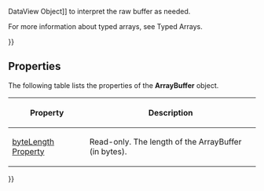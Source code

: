 {{Page_Title}}
{{Flags}}
{{Summary_Section|Represents a raw buffer of binary data, which is used to store data for the different typed arrays. ArrayBuffers cannot be read from or written to directly, but can be passed to a typed array or [[javascript/DataView{{!}}DataView Object]] to interpret the raw buffer as needed.

For more information about typed arrays, see Typed Arrays.

}}
{{JS_Syntax|Formats={{JS_Syntax_Format
|Format= arrayBuffer = new ArrayBuffer(length);}}
|Values={{JS_Syntax_Parameter
|Name=arrayBuffer
|Required=Required
|Description=The variable name to which the '''ArrayBuffer''' object is assigned.}}{{JS_Syntax_Parameter
|Name=length
|Required=
|Description=The length of the buffer. The contents of the ArrayBuffer are initialized to 0. If the requested number of bytes could not be allocated an exception is raised.}}
}}
==Properties==
The following table lists the properties of the '''ArrayBuffer''' object.

{| class='wikitable'
|-
! Property
! Description
|-
| [[javascript/ArrayBuffer/byteLength|byteLength Property]]
| Read-only. The length of the ArrayBuffer (in bytes).
|}
{{Examples_Section
|Not_required=No
|Examples={{Single_Example
|Language=JavaScript
|Description=The following example shows how to use an ArrayBuffer object to process the binary data acquired from an XmlHttpRequest. You can use a [[javascript/DataView{{!}}DataView Object]] to get the individual values.

|Code= var req = new XMLHttpRequest();
     req.open('GET', "http://www.example.com");
     req.responseType = "arraybuffer";
     req.send();
 
     req.onreadystatechange = function () {
         if (req.readyState === 4) {
             var buffer = req.response;
             var dataview = new DataView(buffer);
             var ints = new Int32Array(buffer.byteLength / 4);
             for (var i = 0; i &lt; ints.length; i++) {
                 ints[i] = dataview.getInt32(i * 4);
             }
         alert(ints[10]);
         }
     }
}}}}
{{Remarks_Section
|Remarks=For more information about using XmlHttpRequest , see XMLHttpRequest enhancements.
}}
{{Topics | JS Basic}}

{{External_Attribution
|Is_CC-BY-SA=No
|Sources=MSDN
|MDN_link=
|MSDN_link=http://msdn.microsoft.com/en-us/library/ie/br212474(v=vs.94).aspx
|HTML5Rocks_link=
}}
